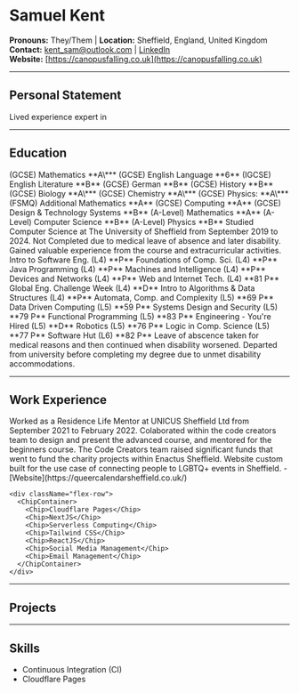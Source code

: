 
# Samuel Kent

**Pronouns:** They/Them | **Location:** Sheffield, England, United Kingdom <br/>
**Contact:** [kent_sam@outlook.com](mailto:kent_sam@outlook.com) | [LinkedIn](www.linkedin.com/in/kent-samuel) <br/>
**Website:** [https://canopusfalling.co.uk](https://canopusfalling.co.uk)

---

## Personal Statement

Lived experience expert in

---

## Education

<Timeline>
  <TimelineElement
    start="Sep 2008"
    end="Jun 2019"
    title="Bedford Modern School"
  ></TimelineElement>
  <TimelineElement start="June 2016">
    <ChipContainer>
      <Chip>(GCSE) Mathematics **A\***</Chip>
    </ChipContainer>
  </TimelineElement>
  <TimelineElement start="June 2017">
    <ChipContainer>
      <Chip>(GCSE) English Language **6**</Chip>
      <Chip>(IGCSE) English Literature **B**</Chip>
      <Chip>(GCSE) German **B**</Chip>
      <Chip>(GCSE) History **B**</Chip>
      <Chip>(GCSE) Biology **A\***</Chip>
      <Chip>(GCSE) Chemistry **A\***</Chip>
      <Chip>(GCSE) Physics: **A\***</Chip>
      <Chip>(FSMQ) Additional Mathematics **A**</Chip>
      <Chip>(GCSE) Computing **A**</Chip>
      <Chip>(GCSE) Design & Technology Systems **B**</Chip>
    </ChipContainer>
  </TimelineElement>
  <TimelineElement start="June 2019">
    <ChipContainer>
      <Chip>(A-Level) Mathematics **A**</Chip>
      <Chip>(A-Level) Computer Science **B**</Chip>
      <Chip>(A-Level) Physics **B**</Chip>
    </ChipContainer>
  </TimelineElement>
  <TimelineElement
    start="Sep 2019"
    end="Dec 2023"
    title="Bachelor of Science (BSC), Computer Science"
  >
    Studied Computer Science at The University of Sheffield from September 2019
    to 2024. Not Completed due to medical leave of absence and later disability.
    Gained valuable experience from the course and extracurricular activities.
  </TimelineElement>
  <TimelineElement start="2020-21">
    <ChipContainer>
      <Chip>Intro to Software Eng. (L4) **P**</Chip>
      <Chip>Foundations of Comp. Sci. (L4) **P**</Chip>
      <Chip>Java Programming (L4) **P**</Chip>
      <Chip>Machines and Intelligence (L4) **P**</Chip>
      <Chip>Devices and Networks (L4) **P**</Chip>
      <Chip>Web and Internet Tech. (L4) **81 P**</Chip>
      <Chip>Global Eng. Challenge Week (L4) **D**</Chip>
      <Chip>Intro to Algorithms & Data Structures (L4) **P**</Chip>
    </ChipContainer>
  </TimelineElement>
  <TimelineElement start="2021-22">
    <ChipContainer>
      <Chip>Automata, Comp. and Complexity (L5) **69 P**</Chip>
      <Chip>Data Driven Computing (L5) **59 P**</Chip>
      <Chip>Systems Design and Security (L5) **79 P**</Chip>
      <Chip>Functional Programming (L5) **83 P**</Chip>
      <Chip>Engineering - You're Hired (L5) **D**</Chip>
      <Chip>Robotics (L5) **76 P**</Chip>
      <Chip>Logic in Comp. Science (L5) **77 P**</Chip>
      <Chip>Software Hut (L6) **82 P**</Chip>
    </ChipContainer>
  </TimelineElement>
  <TimelineElement start="Dec 2021" end="Sept 2023">
    Leave of abscence taken for medical reasons and then continued when
    disability worsened.
  </TimelineElement>
  <TimelineElement start="Dec 2023">
    Departed from university before completing my degree due to unmet disability
    accommodations.
  </TimelineElement>
</Timeline>

---

## Work Experience

<Timeline>
  <TimelineElement
    start="Sep 2021"
    end="Feb 2022"
    title="Residence Life Mentor"
  >
    Worked as a Residence Life Mentor at UNICUS Sheffield Ltd from September
    2021 to February 2022.
  </TimelineElement>
  <TimelineElement
    start="Jan 2021"
    end="Jan 2022"
    title="Head Program Developer (Volunteer)"
  >
    Colaborated within the code creators team to design and present the advanced
    course, and mentored for the beginners course. The Code Creators team raised
    significant funds that went to fund the charity projects within Enactus
    Sheffield.
  </TimelineElement>
    <TimelineElement
    start="Jun 2023"
    end="present"
    title="Queer Calendar Sheffield (Volunteer)"
  >
    Website custom built for the use case of connecting people to LGBTQ+ events
    in Sheffield. - [Website](https://queercalendarsheffield.co.uk/)

    <div className="flex-row">
      <ChipContainer>
        <Chip>Cloudflare Pages</Chip>
        <Chip>NextJS</Chip>
        <Chip>Serverless Computing</Chip>
        <Chip>Tailwind CSS</Chip>
        <Chip>ReactJS</Chip>
        <Chip>Social Media Management</Chip>
        <Chip>Email Management</Chip>
      </ChipContainer>
    </div>

  </TimelineElement>
</Timeline>

---

## Projects

---

## Skills

- Continuous Integration (CI)
- Cloudflare Pages

<PrintLink />
